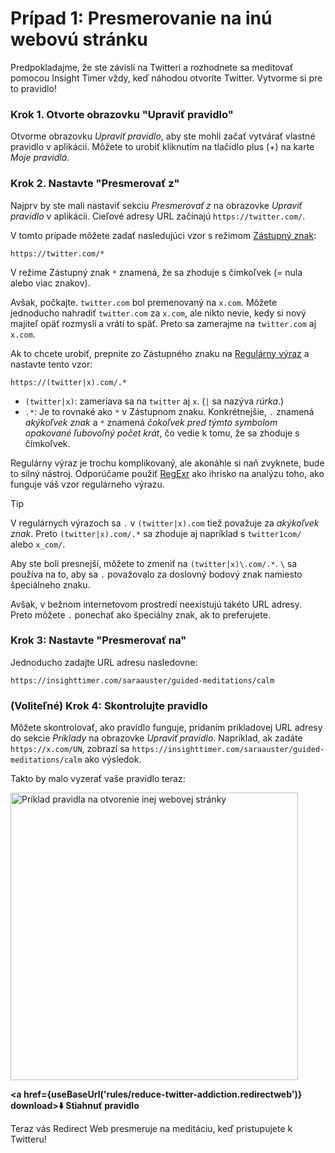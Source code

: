 
# Prípad 1: Presmerovanie na inú webovú stránku

Predpokladajme, že ste závislí na Twitteri a rozhodnete sa meditovať pomocou Insight Timer vždy, keď náhodou otvoríte Twitter. Vytvorme si pre to pravidlo!

### Krok 1. Otvorte obrazovku "Upraviť pravidlo"

Otvorme obrazovku *Upraviť pravidlo*, aby ste mohli začať vytvárať vlastné pravidlo v aplikácii. Môžete to urobiť kliknutím na tlačidlo plus (+) na karte *Moje pravidlá*.

### Krok 2. Nastavte "Presmerovať z"

Najprv by ste mali nastaviť sekciu *Presmerovať z* na obrazovke *Upraviť pravidlo* v aplikácii. Cieľové adresy URL začínajú `https://twitter.com/`.

V tomto prípade môžete zadať nasledujúci vzor s režimom [Zástupný znak](rule-settings#url-pattern-wildcard):

```
https://twitter.com/*
```

V režime Zástupný znak `*` znamená, že sa zhoduje s čímkoľvek (= nula alebo viac znakov).

Avšak, počkajte. `twitter.com` bol premenovaný na `x.com`. Môžete jednoducho nahradiť `twitter.com` za `x.com`, ale nikto nevie, kedy si nový majiteľ opäť rozmyslí a vráti to späť. Preto sa zamerajme na `twitter.com` aj `x.com`.

Ak to chcete urobiť, prepnite zo Zástupného znaku na [Regulárny výraz](rule-settings#url-pattern-regular-expression) a nastavte tento vzor:

```
https://(twitter|x).com/.*
```

* `(twitter|x)`: zameriava sa na `twitter` aj `x`. (`|` sa nazýva *rúrka*.)
* `.*`: Je to rovnaké ako `*` v Zástupnom znaku. Konkrétnejšie, `.` znamená *akýkoľvek znak* a `*` znamená *čokoľvek pred týmto symbolom opakované ľubovoľný počet krát*, čo vedie k tomu, že sa zhoduje s čímkoľvek.

Regulárny výraz je trochu komplikovaný, ale akonáhle si naň zvyknete, bude to silný nástroj. Odporúčame použiť [RegExr](https://regexr.com) ako ihrisko na analýzu toho, ako funguje váš vzor regulárneho výrazu.

> [!TIP]
> V regulárnych výrazoch sa `.` v `(twitter|x).com` tiež považuje za *akýkoľvek znak*. Preto `(twitter|x).com/.*` sa zhoduje aj napríklad s `twitter1com/` alebo `x_com/`.
> 
> Aby ste boli presnejší, môžete to zmeniť na `(twitter|x)\.com/.*`. `\` sa používa na to, aby sa `.` považovalo za doslovný bodový znak namiesto špeciálneho znaku.
> 
> Avšak, v bežnom internetovom prostredí neexistujú takéto URL adresy. Preto môžete `.` ponechať ako špeciálny znak, ak to preferujete.

### Krok 3: Nastavte "Presmerovať na"

Jednoducho zadajte URL adresu nasledovne:

```
https://insighttimer.com/saraauster/guided-meditations/calm
```

### (Voliteľné) Krok 4: Skontrolujte pravidlo

Môžete skontrolovať, ako pravidlo funguje, pridaním príkladovej URL adresy do sekcie *Príklady* na obrazovke *Upraviť pravidlo*. Napríklad, ak zadáte `https://x.com/UN`, zobrazí sa `https://insighttimer.com/saraauster/guided-meditations/calm` ako výsledok.

Takto by malo vyzerať vaše pravidlo teraz:

<Image src={RuleCreationOpenAnotherWebsiteRulePreview} alt="Príklad pravidla na otvorenie inej webovej stránky" height="460" hasRoundedCorners hasShadow />

**<a href={useBaseUrl('rules/reduce-twitter-addiction.redirectweb')} download>⬇️ Stiahnuť pravidlo</a>**

Teraz vás Redirect Web presmeruje na meditáciu, keď pristupujete k Twitteru!
